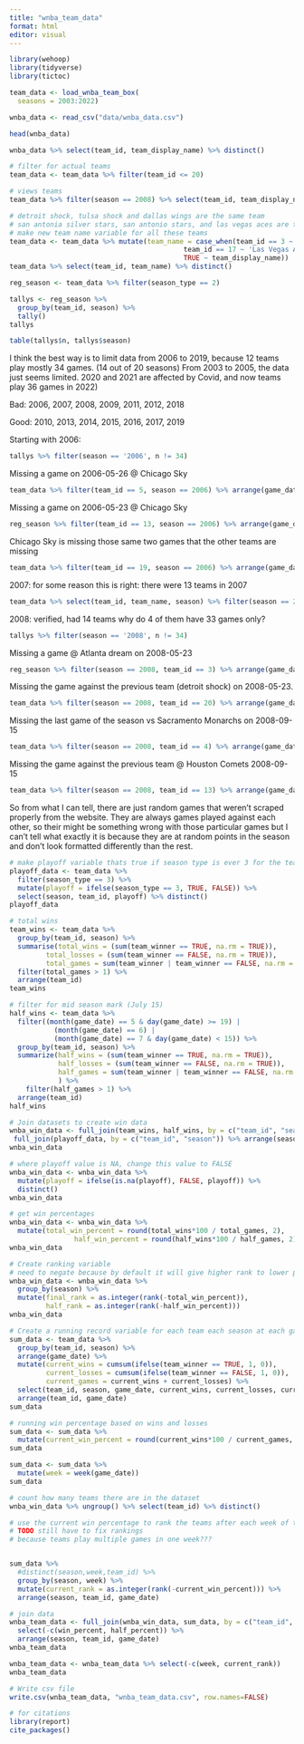 ```yaml
---
title: "wnba_team_data"
format: html
editor: visual
---
```


```r
library(wehoop)
library(tidyverse)
library(tictoc)
```

```r
team_data <- load_wnba_team_box(
  seasons = 2003:2022)
```

```r
wnba_data <- read_csv("data/wnba_data.csv")
```

```r
head(wnba_data)
```

```r
wnba_data %>% select(team_id, team_display_name) %>% distinct()
```

```r
# filter for actual teams
team_data <- team_data %>% filter(team_id <= 20)
```

```r
# views teams
team_data %>% filter(season == 2008) %>% select(team_id, team_display_name) %>% distinct() %>% arrange(team_id)
```

```r
# detroit shock, tulsa shock and dallas wings are the same team
# san antonia silver stars, san antonio stars, and las vegas aces are the same team
# make new team name variable for all these teams
team_data <- team_data %>% mutate(team_name = case_when(team_id == 3 ~ 'Dallas Wings',
                                           team_id == 17 ~ 'Las Vegas Aces',
                                           TRUE ~ team_display_name)) 
team_data %>% select(team_id, team_name) %>% distinct()
```

```r
reg_season <- team_data %>% filter(season_type == 2) 
```

```r
tallys <- reg_season %>% 
  group_by(team_id, season) %>%
  tally() 
tallys
```

```r
table(tallys$n, tallys$season)
```
I think the best way is to limit data from 2006 to 2019, because 12 teams play mostly 34 games. 
(14 out of 20 seasons)
From 2003 to 2005, the data just seems limited. 2020 and 2021 are affected by Covid, and now teams play 36 games in 2022)

Bad: 2006, 2007, 2008, 2009, 2011, 2012, 2018

Good: 2010, 2013, 2014, 2015, 2016, 2017, 2019

Starting with 2006: 

```r
tallys %>% filter(season == '2006', n != 34)
```


Missing a game on 2006-05-26 @ Chicago Sky
```r
team_data %>% filter(team_id == 5, season == 2006) %>% arrange(game_date)
```

Missing a game on 2006-05-23 @ Chicago Sky
```r
reg_season %>% filter(team_id == 13, season == 2006) %>% arrange(game_date)
```

Chicago Sky is missing those same two games that the other teams are missing
```r
team_data %>% filter(team_id == 19, season == 2006) %>% arrange(game_date)
```

2007: for some reason this is right: there were 13 teams in 2007
```r
team_data %>% select(team_id, team_name, season) %>% filter(season == 2007) %>% distinct() %>% arrange(team_id)
```
2008: verified, had 14 teams 
why do 4 of them have 33 games only? 

```r
tallys %>% filter(season == '2008', n != 34)
```

Missing a game @ Atlanta dream on 2008-05-23
```r
reg_season %>% filter(season == 2008, team_id == 3) %>% arrange(game_date)
```
Missing the game against the previous team (detroit shock) on 2008-05-23. 
```r
team_data %>% filter(season == 2008, team_id == 20) %>% arrange(game_date)
```

Missing the last game of the season vs Sacramento Monarchs on 2008-09-15
```r
team_data %>% filter(season == 2008, team_id == 4) %>% arrange(game_date)
```
Missing the game against the previous team @ Houston Comets 2008-09-15
```r
team_data %>% filter(season == 2008, team_id == 13) %>% arrange(game_date)
```

So from what I can tell, there are just random games that weren't scraped properly from the website. They are always games played against each other, so their might be something wrong with those particular games but I can't tell what exactly it is because they are at random points in the season and don't look formatted differently than the rest. 


```r
# make playoff variable thats true if season type is ever 3 for the team
playoff_data <- team_data %>% 
  filter(season_type == 3) %>%
  mutate(playoff = ifelse(season_type == 3, TRUE, FALSE)) %>%
  select(season, team_id, playoff) %>% distinct()
playoff_data
```

```r
# total wins
team_wins <- team_data %>% 
  group_by(team_id, season) %>% 
  summarise(total_wins = (sum(team_winner == TRUE, na.rm = TRUE)), 
         total_losses = (sum(team_winner == FALSE, na.rm = TRUE)), 
         total_games = sum(team_winner | team_winner == FALSE, na.rm = TRUE)) %>% 
  filter(total_games > 1) %>%
  arrange(team_id) 
team_wins
```

```r
# filter for mid season mark (July 15)
half_wins <- team_data %>%  
  filter((month(game_date) == 5 & day(game_date) >= 19) | 
           (month(game_date) == 6) |
           (month(game_date) == 7 & day(game_date) < 15)) %>% 
  group_by(team_id, season) %>% 
  summarize(half_wins = (sum(team_winner == TRUE, na.rm = TRUE)), 
            half_losses = (sum(team_winner == FALSE, na.rm = TRUE)),
            half_games = sum(team_winner | team_winner == FALSE, na.rm = TRUE), 
            ) %>% 
    filter(half_games > 1) %>%
  arrange(team_id) 
half_wins
```

```r
# Join datasets to create win data
wnba_win_data <- full_join(team_wins, half_wins, by = c("team_id", "season")) %>% 
 full_join(playoff_data, by = c("team_id", "season")) %>% arrange(season)
wnba_win_data
```

```r
# where playoff value is NA, change this value to FALSE
wnba_win_data <- wnba_win_data %>% 
  mutate(playoff = ifelse(is.na(playoff), FALSE, playoff)) %>% 
  distinct()
wnba_win_data
```

```r
# get win percentages
wnba_win_data <- wnba_win_data %>% 
  mutate(total_win_percent = round(total_wins*100 / total_games, 2), 
                half_win_percent = round(half_wins*100 / half_games, 2))
wnba_win_data
```

```r
# Create ranking variable
# need to negate because by default it will give higher rank to lower percents
wnba_win_data <- wnba_win_data %>% 
  group_by(season) %>% 
  mutate(final_rank = as.integer(rank(-total_win_percent)), 
         half_rank = as.integer(rank(-half_win_percent)))
wnba_win_data
```

```r
# Create a running record variable for each team each season at each game
sum_data <- team_data %>% 
  group_by(team_id, season) %>% 
  arrange(game_date) %>%
  mutate(current_wins = cumsum(ifelse(team_winner == TRUE, 1, 0)), 
         current_losses = cumsum(ifelse(team_winner == FALSE, 1, 0)), 
         current_games = current_wins + current_losses) %>%
  select(team_id, season, game_date, current_wins, current_losses, current_games, team_winner) %>%
  arrange(team_id, game_date)
sum_data
```

```r
# running win percentage based on wins and losses
sum_data <- sum_data %>% 
  mutate(current_win_percent = round(current_wins*100 / current_games, 2))
sum_data
```

```r
sum_data <- sum_data %>% 
  mutate(week = week(game_date)) 
sum_data
```

```r
# count how many teams there are in the dataset
wnba_win_data %>% ungroup() %>% select(team_id) %>% distinct()
```

```r
# use the current win percentage to rank the teams after each week of the season
# TODO still have to fix rankings
# because teams play multiple games in one week??? 


sum_data %>% 
  #distinct(season,week,team_id) %>% 
  group_by(season, week) %>% 
  mutate(current_rank = as.integer(rank(-current_win_percent))) %>%
  arrange(season, team_id, game_date)
```

```r
# join data
wnba_team_data <- full_join(wnba_win_data, sum_data, by = c("team_id", "season")) %>%
  select(-c(win_percent, half_percent)) %>%
  arrange(season, team_id, game_date)
wnba_team_data
```

```r
wnba_team_data <- wnba_team_data %>% select(-c(week, current_rank))
wnba_team_data
```

```r
# Write csv file
write.csv(wnba_team_data, "wnba_team_data.csv", row.names=FALSE)
```

```r
# for citations
library(report)
cite_packages()
```
